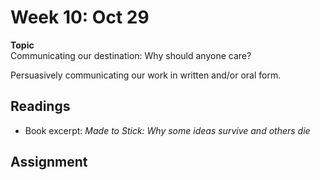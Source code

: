 # Week 10: Oct 29

<div class="boxed" id="center">
**Topic**  
Communicating our destination: Why should anyone care?</div>

Persuasively communicating our work in written and/or oral form.

## Readings

+ Book excerpt: _Made to Stick: Why some ideas survive and others die_

## Assignment